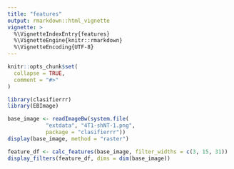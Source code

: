 ```yaml
---
title: "features"
output: rmarkdown::html_vignette
vignette: >
  %\VignetteIndexEntry{features}
  %\VignetteEngine{knitr::rmarkdown}
  %\VignetteEncoding{UTF-8}
---
```


```r
knitr::opts_chunk$set(
  collapse = TRUE,
  comment = "#>"
)
```

```r
library(clasifierrr)
library(EBImage)
```

```r
base_image <- readImageBw(system.file(
            "extdata", "4T1-shNT-1.png",
            package = "clasifierrr"))
display(base_image, method = "raster")
```


```r
feature_df <- calc_features(base_image, filter_widths = c(3, 15, 31))
display_filters(feature_df, dims = dim(base_image))
```


